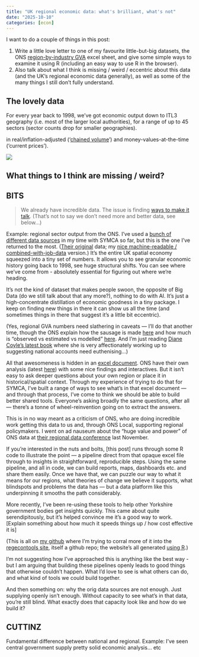 ```yaml
---
title: "UK regional economic data: what's brilliant, what's not"
date: "2025-10-10"
categories: [econ]
---
```


I want to do a couple of things in this post: 

1. Write a little love letter to one of my favourite little-but-big datasets, the ONS [region-by-industry GVA](https://www.ons.gov.uk/economy/grossvalueaddedgva/datasets/nominalandrealregionalgrossvalueaddedbalancedbyindustry) excel sheet, and give some simple ways to examine it using R (including an easy way to use R in the browser).
2. Also talk about what I think is missing / weird / eccentric about this data (and the UK's regional economic data generally), as well as some of the many things I still don't fully understand.

## The lovely data

For every year back to 1998, we've got economic output down to ITL3 geography (i.e. most of the larger local authorities), for a range of up to 45 sectors (sector counts drop for smaller geographies).

in real/inflation-adjusted ('[chained volume](https://www.ons.gov.uk/economy/nationalaccounts/uksectoraccounts/methodologies/chainlinkingmethodsusedwithintheuknationalaccounts)') and money-values-at-the-time ('current prices'). 











![](https://danolner.github.io/RegionalEconomicTools/miscimages/regionalxlexample.png)



## What things to I think are missing / weird?






## BITS

> We already have incredible data. The issue is finding [ways to make it talk](https://tvtropes.org/pmwiki/pmwiki.php/Main/WeHaveWaysOfMakingYouTalk). (That’s not to say we don’t need more and better data, see below...) 

Example: regional sector output from the ONS. I’ve used a [bunch of different data sources](https://danolner.github.io/posts/outputs_livelist/) in my time with SYMCA so far, but this is the one I’ve returned to the most. ([Their original](https://www.ons.gov.uk/economy/grossvalueaddedgva/datasets/nominalandrealregionalgrossvalueaddedbalancedbyindustry) data; my [nice machine-readable / combined-with-job-data](https://danolner.github.io/RegionalEconomicTools/regionalgva_n_bres.html) version.) It’s the entire UK spatial economy squeezed into a tiny set of numbers. It allows you to see granular economic history going back to 1998, see huge structural shifts. You can see where we’ve come from - absolutely essential for figuring out where we’re heading.

It’s not the kind of dataset that makes people swoon, the opposite of Big Data (do we still talk about that any more?), nothing to do with AI. It’s just a high-concentrate distillation of economic goodness in a tiny package. I keep on finding new things in there it can show us all the time (and sometimes things in there that suggest it’s a little bit eccentric).

(Yes, regional GVA numbers need slathering in caveats — I’ll do that another time, though the ONS explain how the sausage is made [here](https://www.ons.gov.uk/economy/regionalaccounts/grossdisposablehouseholdincome/methodologies/regionalaccountsmethodologyguidejune2019) and how much is “observed vs estimated vs modelled” [here](https://www.ons.gov.uk/economy/grossvalueaddedgva/articles/analysisoftheextentofmodellingandestimationinregionalgrossvalueadded/2018-03-28#principal-data-sources-used-in-regional-gross-value-added). And I’m just reading [Diane Coyle’s latest book](https://www.hive.co.uk/Product/Diane-Coyle/The-Measure-of-Progress--Counting-What-Really-Matters/30440865) where she is very affectionately working up to suggesting national accounts need euthenising...) 

All that awesomeness is hidden in an [excel document](https://www.ons.gov.uk/economy/grossvalueaddedgva/datasets/nominalandrealregionalgrossvalueaddedbalancedbyindustry). ONS have their own analysis (latest [here](https://www.ons.gov.uk/economy/grossdomesticproductgdp/bulletins/regionaleconomicactivitybygrossdomesticproductuk/latest)) with some nice findings and interactives. But it isn’t easy to ask deeper questions about your own region or place it in historical/spatial context. Through my experience of trying to do that for SYMCA, I’ve built a range of ways to see what’s in that excel document — and through that process, I’ve come to think we should be able to build better shared tools. Everyone’s asking broadly the same questions, after all — there’s a tonne of wheel-reinvention going on to extract the answers.

This is in no way meant as a criticism of ONS, who are doing incredible work getting this data to us and, through ONS Local, supporting regional policymakers. I went on ad nauseum about the “huge value and power” of ONS data at [their regional data conference](https://danolner.github.io/posts/ons_subnational_data_conf/) last November.

If you’re interested in the nuts and bolts, [this post] runs through some R code to illustrate the point — a pipeline direct from that opaque excel file through to insights in straightforward, reproducible steps. Using the same pipeline, and all in code, we can build reports, maps, dashboards etc. and share them easily. Once we have that, we can puzzle our way to what it means for our regions, what theories of change we believe it supports, what blindspots and problems the data has — but a  data platform like this underpinning it smooths the path considerably.

More recently, I’ve been re-using these tools to help other Yorkshire government bodies get insights quickly. This came about quite serendipitously, but it’s helped convince me it’s a good way to work. [Explain something about how much it speeds things up / how cost effective it is]

(This is all on [my github](https://github.com/DanOlner) where I’m trying to corral more of it into the [regecontools site](https://danolner.github.io/RegionalEconomicTools/), itself a github repo; the website’s all generated [using R](https://danolner.github.io/RegionalEconomicTools/).) 

I’m not suggesting how I’ve approached this is anything like the best way - but I am arguing that building these pipelines openly leads to good things that otherwise couldn’t happen. What I’d love to see is what others can do, and what kind of tools we could build together. 



And then something on: why the orig data sources are not enough. Just supplying openly isn’t enough. Without capacity to see what’s in that data, you’re still blind. What exactly does that capacity look like and how do we build it?


## CUTTINZ

Fundamental difference between national and regional. Example: I've seen central government supply pretty solid economic analysis... etc